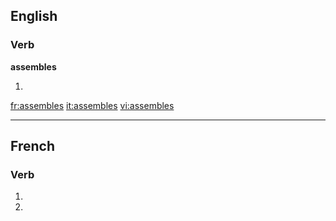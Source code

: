 
==English==

===Verb===
'''assembles'''

# {{third-person singular of|[[assemble]]}}

[[fr:assembles]]
[[it:assembles]]
[[vi:assembles]]

----
{{see|assemblés}}
==French==

===Verb===
{{fr-verb-form}}

# {{form of|[[second-person|Second-person]] [[singular]] [[present indicative]]|assembler|lang=French}}
# {{form of|Second-person singular [[present subjunctive]]|assembler |lang=French}}


{{rfc-auto}}